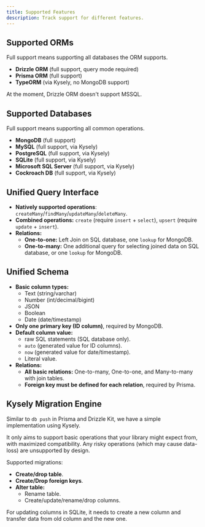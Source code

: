 ```yaml
---
title: Supported Features
description: Track support for different features.
---
```


## Supported ORMs

Full support means supporting all databases the ORM supports.

- **Drizzle ORM** (full support, query mode required)
- **Prisma ORM** (full support)
- **TypeORM** (via Kysely, no MongoDB support)

<Callout title="Note for Drizzle ORM">
  At the moment, Drizzle ORM doesn't support MSSQL.
</Callout>

## Supported Databases

Full support means supporting all common operations.

- **MongoDB** (full support)
- **MySQL** (full support, via Kysely)
- **PostgreSQL** (full support, via Kysely)
- **SQLite** (full support, via Kysely)
- **Microsoft SQL Server** (full support, via Kysely)
- **Cockroach DB** (full support, via Kysely)

## Unified Query Interface

- **Natively supported operations**: `createMany`/`findMany`/`updateMany`/`deleteMany`.
- **Combined operations:** `create` (require `insert` + `select`), `upsert` (require `update` + `insert`).
- **Relations:**
  - **One-to-one:** Left Join on SQL database, one `lookup` for MongoDB.
  - **One-to-many:** One additional query for selecting joined data on SQL database, or one `lookup` for MongoDB.

## Unified Schema

- **Basic column types:**
  - Text (string/varchar)
  - Number (int/decimal/bigint)
  - JSON
  - Boolean
  - Date (date/timestamp)
- **Only one primary key (ID column)**, required by MongoDB.
- **Default column value:**
  - raw SQL statements (SQL database only).
  - `auto` (generated value for ID columns).
  - `now` (generated value for date/timestamp).
  - Literal value.
- **Relations:**
  - **All basic relations:** One-to-many, One-to-one, and Many-to-many with join tables.
  - **Foreign key must be defined for each relation**, required by Prisma.

## Kysely Migration Engine

Similar to `db push` in Prisma and Drizzle Kit, we have a simple implementation using Kysely.

It only aims to support basic operations that your library might expect from, with maximized compatibility.
Any risky operations (which may cause data-loss) are unsupported by design.

Supported migrations:

- **Create/drop table**.
- **Create/Drop foreign keys**.
- **Alter table:**
  - Rename table.
  - Create/update/rename/drop columns.

<Callout title="Note for SQLite">
  For updating columns in SQLite, it needs to create a new column and transfer
  data from old column and the new one.
</Callout>
